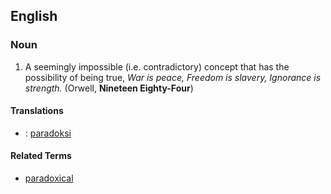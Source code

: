 ==English==

===Noun===
#A seemingly impossible (i.e. contradictory) concept that has the possibility of being true, ''War is peace, Freedom is slavery, Ignorance is strength.'' (Orwell, '''Nineteen Eighty-Four''')

====Translations====
*{{fi}}: [[paradoksi]]

====Related Terms====
*[[paradoxical]]